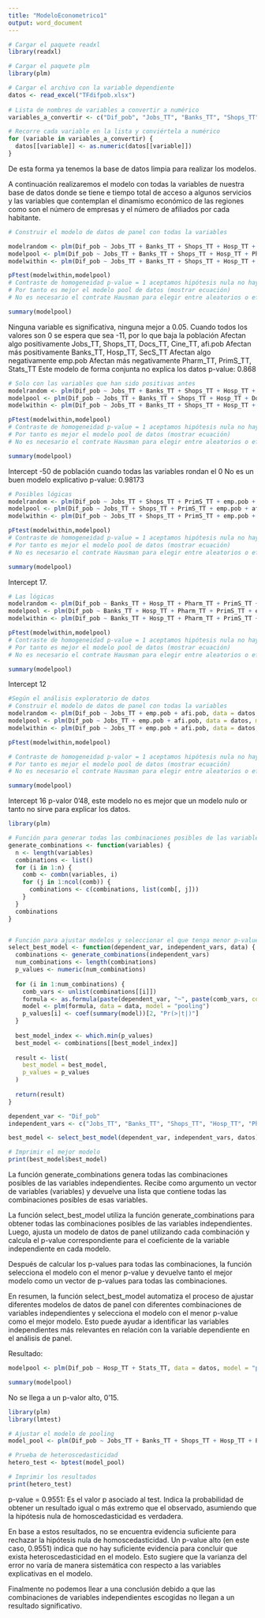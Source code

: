 ---
title: "ModeloEconometrico1"
output: word_document
---

```{r}
# Cargar el paquete readxl
library(readxl)

# Cargar el paquete plm
library(plm)

# Cargar el archivo con la variable dependiente
datos <- read_excel("TFdifpob.xlsx")
 
# Lista de nombres de variables a convertir a numérico
variables_a_convertir <- c("Dif_pob", "Jobs_TT", "Banks_TT", "Shops_TT", "Hosp_TT", "Pharm_TT", "Docs_TT", "PrimS_TT", "SecS_TT", "Stats_TT", "Cine_TT", "emp/pob", "afi/pob")

# Recorre cada variable en la lista y conviértela a numérico
for (variable in variables_a_convertir) {
  datos[[variable]] <- as.numeric(datos[[variable]])
}
```

De esta forma ya tenemos la base de datos limpia para realizar los modelos.



A continuación realizaremos el modelo con todas la variables de nuestra base de datos donde se tiene e tiempo total de acceso a algunos servicios y las variables que contemplan el dinamismo económico de las regiones como son el número de empresas y el número de afiliados por cada habitante.

```{r}

# Construir el modelo de datos de panel con todas la variables

modelrandom <- plm(Dif_pob ~ Jobs_TT + Banks_TT + Shops_TT + Hosp_TT + Pharm_TT + Docs_TT + PrimS_TT + SecS_TT + Stats_TT + Cine_TT + emp.pob + afi.pob, data = datos, model = "random")
modelpool <- plm(Dif_pob ~ Jobs_TT + Banks_TT + Shops_TT + Hosp_TT + Pharm_TT + Docs_TT + PrimS_TT + SecS_TT + Stats_TT + Cine_TT + emp.pob + afi.pob, data = datos, model = "pooling")
modelwithin <- plm(Dif_pob ~ Jobs_TT + Banks_TT + Shops_TT + Hosp_TT + Pharm_TT + Docs_TT + PrimS_TT + SecS_TT + Stats_TT + Cine_TT + emp.pob + afi.pob, data = datos, model = "within")

pFtest(modelwithin,modelpool)
# Contraste de homogeneidad p-value = 1 aceptamos hipótesis nula no hay diferencias entre individuos. No debemos tener en cuenta los efectos individuales
# Por tanto es mejor el modelo pool de datos (mostrar ecuación)
# No es necesario el contrate Hausman para elegir entre aleatorios o efectos fijos

summary(modelpool)
```
Ninguna variable es significativa, ninguna mejor a 0.05.
Cuando todos los valores son 0 se espera que sea -11, por lo que baja la población
Afectan algo positivamente Jobs_TT, Shops_TT, Docs_TT, Cine_TT, afi.pob
Afectan más positivamente Banks_TT, Hosp_TT, SecS_TT
Afectan algo negativamente emp.pob
Afectan más negativamente Pharm_TT, PrimS_TT, Stats_TT
Este modelo de forma conjunta no explica los datos p-value: 0.868 


```{r}
# Solo con las variables que han sido positivas antes
modelrandom <- plm(Dif_pob ~ Jobs_TT + Banks_TT + Shops_TT + Hosp_TT + Docs_TT + SecS_TT+ Cine_TT + afi.pob, data = datos, model = "random")
modelpool <- plm(Dif_pob ~ Jobs_TT + Banks_TT + Shops_TT + Hosp_TT + Docs_TT + SecS_TT + Cine_TT + afi.pob, data = datos, model = "pooling")
modelwithin <- plm(Dif_pob ~ Jobs_TT + Banks_TT + Shops_TT + Hosp_TT + Docs_TT + SecS_TT + Cine_TT + afi.pob, data = datos, model = "within")

pFtest(modelwithin,modelpool)
# Contraste de homogeneidad p-value = 1 aceptamos hipótesis nula no hay diferencias entre individuos. No debemos tener en cuenta los efectos individuales
# Por tanto es mejor el modelo pool de datos (mostrar ecuación)
# No es necesario el contrate Hausman para elegir entre aleatorios o efectos fijos

summary(modelpool)
```

Intercept -50 de población cuando todas las variables rondan el 0
No es un buen modelo explicativo p-value: 0.98173


```{r}
# Posibles lógicas
modelrandom <- plm(Dif_pob ~ Jobs_TT + Shops_TT + PrimS_TT + emp.pob + afi.pob, data = datos, model = "random")
modelpool <- plm(Dif_pob ~ Jobs_TT + Shops_TT + PrimS_TT + emp.pob + afi.pob, data = datos, model = "pooling")
modelwithin <- plm(Dif_pob ~ Jobs_TT + Shops_TT + PrimS_TT + emp.pob + afi.pob, data = datos, model = "within")

pFtest(modelwithin,modelpool)
# Contraste de homogeneidad p-value = 1 aceptamos hipótesis nula no hay diferencias entre individuos. No debemos tener en cuenta los efectos individuales
# Por tanto es mejor el modelo pool de datos (mostrar ecuación)
# No es necesario el contrate Hausman para elegir entre aleatorios o efectos fijos

summary(modelpool)
```

Intercept 17.


```{r}
# Las lógicas
modelrandom <- plm(Dif_pob ~ Banks_TT + Hosp_TT + Pharm_TT + PrimS_TT + emp.pob + afi.pob, data = datos, model = "random")
modelpool <- plm(Dif_pob ~ Banks_TT + Hosp_TT + Pharm_TT + PrimS_TT + emp.pob + afi.pob, data = datos, model = "pooling")
modelwithin <- plm(Dif_pob ~ Banks_TT + Hosp_TT + Pharm_TT + PrimS_TT + emp.pob + afi.pob, data = datos, model = "within")

pFtest(modelwithin,modelpool)
# Contraste de homogeneidad p-value = 1 aceptamos hipótesis nula no hay diferencias entre individuos. No debemos tener en cuenta los efectos individuales
# Por tanto es mejor el modelo pool de datos (mostrar ecuación)
# No es necesario el contrate Hausman para elegir entre aleatorios o efectos fijos

summary(modelpool)
```

Intercept 12

```{r}
#Según el análisis exploratorio de datos
# Construir el modelo de datos de panel con todas la variables
modelrandom <- plm(Dif_pob ~ Jobs_TT + emp.pob + afi.pob, data = datos, model = "random")
modelpool <- plm(Dif_pob ~ Jobs_TT + emp.pob + afi.pob, data = datos, model = "pooling")
modelwithin <- plm(Dif_pob ~ Jobs_TT + emp.pob + afi.pob, data = datos, model = "within")

pFtest(modelwithin,modelpool)

# Contraste de homogeneidad p-valor = 1 aceptamos hipótesis nula no hay diferencias entre individuos. No debemos tener en cuenta los efectos individuales
# Por tanto es mejor el modelo pool de datos (mostrar ecuación)
# No es necesario el contrate Hausman para elegir entre aleatorios o efectos fijos

summary(modelpool)
```
Intercept 16
p-valor 0'48, este modelo no es mejor que un modelo nulo or tanto no sirve para explicar los datos.



```{r}
library(plm)

# Función para generar todas las combinaciones posibles de las variables independientes
generate_combinations <- function(variables) {
  n <- length(variables)
  combinations <- list()
  for (i in 1:n) {
    comb <- combn(variables, i)
    for (j in 1:ncol(comb)) {
      combinations <- c(combinations, list(comb[, j]))
    }
  }
  combinations
}


# Función para ajustar modelos y seleccionar el que tenga menor p-value
select_best_model <- function(dependent_var, independent_vars, data) {
  combinations <- generate_combinations(independent_vars)
  num_combinations <- length(combinations)
  p_values <- numeric(num_combinations)
  
  for (i in 1:num_combinations) {
    comb_vars <- unlist(combinations[[i]])
    formula <- as.formula(paste(dependent_var, "~", paste(comb_vars, collapse = "+")))
    model <- plm(formula, data = data, model = "pooling")
    p_values[i] <- coef(summary(model))[2, "Pr(>|t|)"]
  }
  
  best_model_index <- which.min(p_values)
  best_model <- combinations[[best_model_index]]
  
  result <- list(
    best_model = best_model,
    p_values = p_values
  )
  
  return(result)
}

dependent_var <- "Dif_pob"
independent_vars <- c("Jobs_TT", "Banks_TT", "Shops_TT", "Hosp_TT", "Pharm_TT", "Docs_TT", "PrimS_TT", "SecS_TT", "Stats_TT", "Cine_TT", "emp.pob", "afi.pob")

best_model <- select_best_model(dependent_var, independent_vars, datos)

# Imprimir el mejor modelo
print(best_model$best_model)
```
La función generate_combinations genera todas las combinaciones posibles de las variables independientes. Recibe como argumento un vector de variables (variables) y devuelve una lista que contiene todas las combinaciones posibles de esas variables.

La función select_best_model utiliza la función generate_combinations para obtener todas las combinaciones posibles de las variables independientes. Luego, ajusta un modelo de datos de panel utilizando cada combinación y calcula el p-value correspondiente para el coeficiente de la variable independiente en cada modelo.

Después de calcular los p-values para todas las combinaciones, la función selecciona el modelo con el menor p-value y devuelve tanto el mejor modelo como un vector de p-values para todas las combinaciones.

En resumen, la función select_best_model automatiza el proceso de ajustar diferentes modelos de datos de panel con diferentes combinaciones de variables independientes y selecciona el modelo con el menor p-value como el mejor modelo. Esto puede ayudar a identificar las variables independientes más relevantes en relación con la variable dependiente en el análisis de panel.

Resultado: 

```{r}
modelpool <- plm(Dif_pob ~ Hosp_TT + Stats_TT, data = datos, model = "pooling")

summary(modelpool)
```

No se llega a un p-valor alto, 0'15. 



```{r}
library(plm)
library(lmtest)

# Ajustar el modelo de pooling
model_pool <- plm(Dif_pob ~ Jobs_TT + Banks_TT + Shops_TT + Hosp_TT + Pharm_TT + Docs_TT + PrimS_TT + SecS_TT + Stats_TT + Cine_TT + emp.pob + afi.pob, data = datos, model = "pooling")

# Prueba de heteroscedasticidad
hetero_test <- bptest(model_pool)

# Imprimir los resultados
print(hetero_test)


```

p-value = 0.9551: Es el valor p asociado al test. Indica la probabilidad de obtener un resultado igual o más extremo que el observado, asumiendo que la hipótesis nula de homoscedasticidad es verdadera.

En base a estos resultados, no se encuentra evidencia suficiente para rechazar la hipótesis nula de homoscedasticidad. Un p-value alto (en este caso, 0.9551) indica que no hay suficiente evidencia para concluir que exista heteroscedasticidad en el modelo. Esto sugiere que la varianza del error no varía de manera sistemática con respecto a las variables explicativas en el modelo.




Finalmente no podemos llear a una conclusión debido a que las combinaciones de variables independientes escogidas no llegan a un resultado significativo.





















